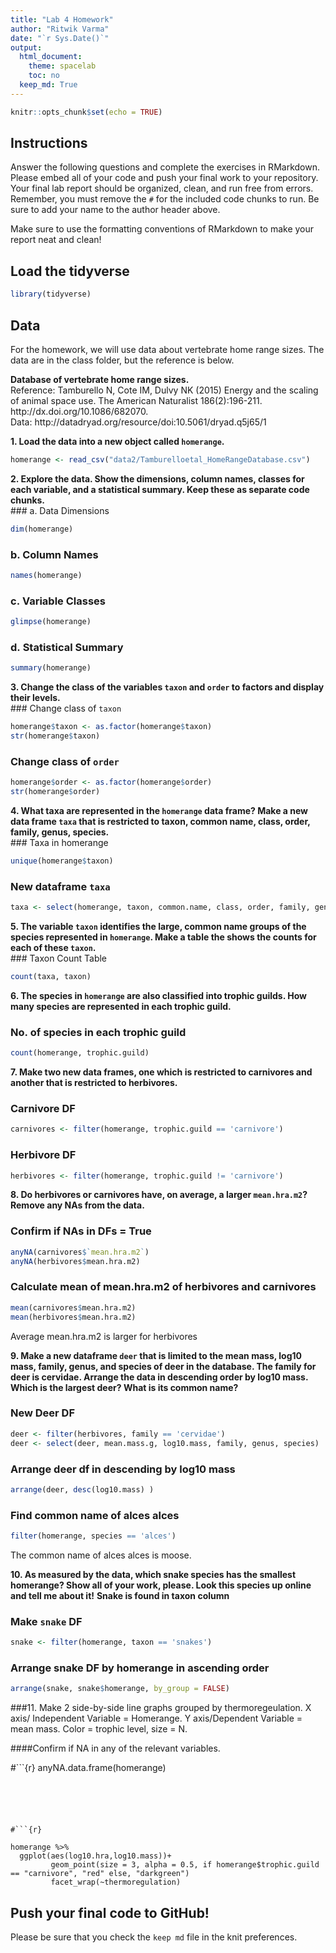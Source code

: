 ```yaml
---
title: "Lab 4 Homework"
author: "Ritwik Varma"
date: "`r Sys.Date()`"
output:
  html_document:
    theme: spacelab
    toc: no
  keep_md: True
---
```


```r
knitr::opts_chunk$set(echo = TRUE)
```

## Instructions
Answer the following questions and complete the exercises in RMarkdown. Please embed all of your code and push your final work to your repository. Your final lab report should be organized, clean, and run free from errors. Remember, you must remove the `#` for the included code chunks to run. Be sure to add your name to the author header above.  

Make sure to use the formatting conventions of RMarkdown to make your report neat and clean!  

## Load the tidyverse
```r
library(tidyverse)
```

## Data
For the homework, we will use data about vertebrate home range sizes. The data are in the class folder, but the reference is below.  

**Database of vertebrate home range sizes.**  
Reference: Tamburello N, Cote IM, Dulvy NK (2015) Energy and the scaling of animal space use. The American Naturalist 186(2):196-211. http://dx.doi.org/10.1086/682070.  
Data: http://datadryad.org/resource/doi:10.5061/dryad.q5j65/1  

**1. Load the data into a new object called `homerange`.**
```r

homerange <- read_csv("data2/Tamburelloetal_HomeRangeDatabase.csv")

```

**2. Explore the data. Show the dimensions, column names, classes for each variable, and a statistical summary. Keep these as separate code chunks.**  
### a. Data Dimensions 
```r
dim(homerange)
```
### b. Column Names
```r
names(homerange)
```
### c. Variable Classes
```r
glimpse(homerange)
```
### d. Statistical Summary 
```r
summary(homerange)
```


**3. Change the class of the variables `taxon` and `order` to factors and display their levels.**  
### Change class of `taxon`
```r
homerange$taxon <- as.factor(homerange$taxon)
str(homerange$taxon)
```
### Change class of `order`

```r
homerange$order <- as.factor(homerange$order)
str(homerange$order)
```

**4. What taxa are represented in the `homerange` data frame? Make a new data frame `taxa` that is restricted to taxon, common name, class, order, family, genus, species.**  
### Taxa in homerange
```r
unique(homerange$taxon)
```
### New dataframe `taxa`
```r
taxa <- select(homerange, taxon, common.name, class, order, family, genus, species)
```

**5. The variable `taxon` identifies the large, common name groups of the species represented in `homerange`. Make a table the shows the counts for each of these `taxon`.**  
### Taxon Count Table
```r
count(taxa, taxon)
```


**6. The species in `homerange` are also classified into trophic guilds. How many species are represented in each trophic guild.** 

### No. of species in each trophic guild 
```r
count(homerange, trophic.guild)

```


**7. Make two new data frames, one which is restricted to carnivores and another that is restricted to herbivores.**  

### Carnivore DF 
```r
carnivores <- filter(homerange, trophic.guild == 'carnivore')
```
### Herbivore DF 
```r
herbivores <- filter(homerange, trophic.guild != 'carnivore')
```


**8. Do herbivores or carnivores have, on average, a larger `mean.hra.m2`? Remove any NAs from the data.**  

### Confirm if NAs in DFs = True 
```r
anyNA(carnivores$`mean.hra.m2`)
anyNA(herbivores$mean.hra.m2)
```
### Calculate mean of mean.hra.m2 of herbivores and carnivores 
```r
mean(carnivores$mean.hra.m2)
mean(herbivores$mean.hra.m2)
```
Average mean.hra.m2 is larger for herbivores 


**9. Make a new dataframe `deer` that is limited to the mean mass, log10 mass, family, genus, and species of deer in the database. The family for deer is cervidae. Arrange the data in descending order by log10 mass. Which is the largest deer? What is its common name?**  

### New Deer DF

```r

deer <- filter(herbivores, family == 'cervidae')
deer <- select(deer, mean.mass.g, log10.mass, family, genus, species)

```

### Arrange deer df in descending by log10 mass 

```r
arrange(deer, desc(log10.mass) )
```
### Find common name of alces alces 

```r
filter(homerange, species == 'alces')
```
The common name of alces alces is moose. 

**10. As measured by the data, which snake species has the smallest homerange? Show all of your work, please. Look this species up online and tell me about it!** **Snake is found in taxon column**    

### Make `snake` DF

```r
snake <- filter(homerange, taxon == 'snakes')
```
### Arrange snake DF by homerange in ascending order 

```r
arrange(snake, snake$homerange, by_group = FALSE)
```



###11. Make 2 side-by-side line graphs grouped by thermoregeulation. X axis/ Independent Variable = Homerange. Y axis/Dependent Variable = mean mass. Color = trophic level, size = N. 

####Confirm if NA in any of the relevant variables. 

#```{r}
anyNA.data.frame(homerange)

```





#```{r}

homerange %>%
  ggplot(aes(log10.hra,log10.mass))+
         geom_point(size = 3, alpha = 0.5, if homerange$trophic.guild == "carnivore", "red" else, "darkgreen") 
         facet_wrap(~thermoregulation)
```














## Push your final code to GitHub!
Please be sure that you check the `keep md` file in the knit preferences.   